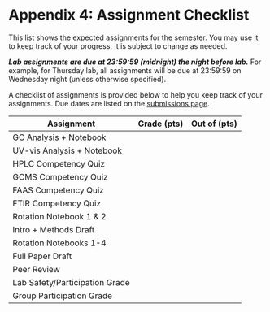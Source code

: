 # Appendix 4: Assignment Checklist {-}

This list shows the expected assignments for the semester.  You may use it to keep track of your progress.  It is subject to change as needed.

***Lab assignments are due at 23:59:59 (midnight) the night before lab.***  For example, for Thursday lab, all assignments will be due at 23:59:59 on Wednesday night (unless otherwise specified).  

A checklist of assignments is provided below to help you keep track of your assignments.  Due dates are listed on the [submissions page]({{site.url}}/chem370/submissions).

| Assignment                     | Grade (pts) | Out of (pts) |
| ------------------------------ | ----------- | ------------ |
| GC Analysis + Notebook         |             |              |
| UV-vis Analysis + Notebook     |             |              |
| HPLC Competency Quiz           |             |              |
| GCMS Competency Quiz           |             |              |
| FAAS Competency Quiz           |             |              |
| FTIR Competency Quiz           |             |              |
| Rotation Notebook 1 & 2        |             |              |
| Intro + Methods Draft          |             |              |
| Rotation Notebooks 1-4         |             |              |
| Full Paper Draft               |             |              |
| Peer Review                    |             |              |
| Lab Safety/Participation Grade |             |              |
| Group Participation Grade      |             |              |
